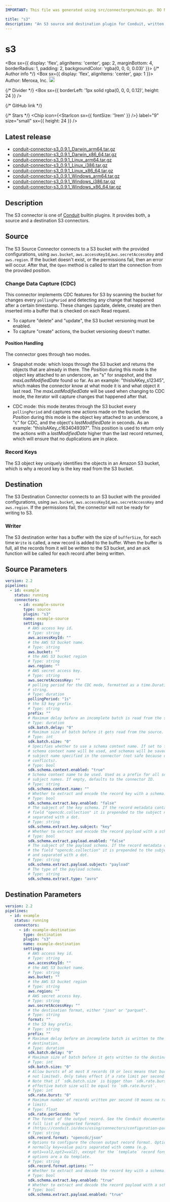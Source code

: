 ```yaml
---
IMPORTANT: This file was generated using src/connectorgen/main.go. DO NOT EDIT.

title: "s3"
description: "An S3 source and destination plugin for Conduit, written in Go."
---
```



# s3

<Box sx={{
  display: 'flex',
  alignItems: 'center',
  gap: 2,
  marginBottom: 4,
  borderRadius: 1,
  padding: 2,
  backgroundColor: 'rgba(0, 0, 0, 0.03)'
}}>
  {/* Author info */}
  <Box sx={{ display: 'flex', alignItems: 'center', gap: 1 }}>
    <span>Author: Meroxa, Inc.</span>
    <Tooltip title="Created by the Conduit team">
      <img src='/img/conduit/conduit-ring.png' width='18' alt="Conduit team logo" />
    </Tooltip>
  </Box>

  {/* Divider */}
  <Box sx={{ borderLeft: '1px solid rgba(0, 0, 0, 0.12)', height: 24 }} />

  {/* GitHub link */}
  <Link
    href="https://github.com/ConduitIO/conduit-connector-s3"
    target="_blank"
    sx={{
      display: 'flex',
      alignItems: 'center',
      gap: 0.5,
      color: 'inherit',
      textDecoration: 'none',
      '&:hover': {
        textDecoration: 'underline'
      }
    }}
  >
    <GitHubIcon sx={{ fontSize: '1.5rem' }} />
  </Link>

  {/* Stars */}
  <Chip
    icon={<StarIcon sx={{ fontSize: '1rem' }} />}
    label="9"
    size="small"
    sx={{ height: 24 }}
  />
</Box>

## Latest release

- [conduit-connector-s3_0.9.1_Darwin_arm64.tar.gz](https://conduit.gateway.scarf.sh/connector/download/ConduitIO/conduit-connector-s3/releases/download/v0.9.1/conduit-connector-s3_0.9.1_Darwin_arm64.tar.gz)
- [conduit-connector-s3_0.9.1_Darwin_x86_64.tar.gz](https://conduit.gateway.scarf.sh/connector/download/ConduitIO/conduit-connector-s3/releases/download/v0.9.1/conduit-connector-s3_0.9.1_Darwin_x86_64.tar.gz)
- [conduit-connector-s3_0.9.1_Linux_arm64.tar.gz](https://conduit.gateway.scarf.sh/connector/download/ConduitIO/conduit-connector-s3/releases/download/v0.9.1/conduit-connector-s3_0.9.1_Linux_arm64.tar.gz)
- [conduit-connector-s3_0.9.1_Linux_i386.tar.gz](https://conduit.gateway.scarf.sh/connector/download/ConduitIO/conduit-connector-s3/releases/download/v0.9.1/conduit-connector-s3_0.9.1_Linux_i386.tar.gz)
- [conduit-connector-s3_0.9.1_Linux_x86_64.tar.gz](https://conduit.gateway.scarf.sh/connector/download/ConduitIO/conduit-connector-s3/releases/download/v0.9.1/conduit-connector-s3_0.9.1_Linux_x86_64.tar.gz)
- [conduit-connector-s3_0.9.1_Windows_arm64.tar.gz](https://conduit.gateway.scarf.sh/connector/download/ConduitIO/conduit-connector-s3/releases/download/v0.9.1/conduit-connector-s3_0.9.1_Windows_arm64.tar.gz)
- [conduit-connector-s3_0.9.1_Windows_i386.tar.gz](https://conduit.gateway.scarf.sh/connector/download/ConduitIO/conduit-connector-s3/releases/download/v0.9.1/conduit-connector-s3_0.9.1_Windows_i386.tar.gz)
- [conduit-connector-s3_0.9.1_Windows_x86_64.tar.gz](https://conduit.gateway.scarf.sh/connector/download/ConduitIO/conduit-connector-s3/releases/download/v0.9.1/conduit-connector-s3_0.9.1_Windows_x86_64.tar.gz)

## Description

The S3 connector is one of [Conduit](https://github.com/ConduitIO/conduit)
builtin plugins. It provides both, a source and a destination S3 connectors.

## Source

The S3 Source Connector connects to a S3 bucket with the provided
configurations, using `aws.bucket`, `aws.accessKeyId`,`aws.secretAccessKey` and
`aws.region`. If the bucket doesn't exist, or the permissions fail, then an
error will occur. After that, the `Open` method is called to start the
connection from the provided position.

### Change Data Capture (CDC)

This connector implements CDC features for S3 by scanning the bucket for changes
every `pollingPeriod` and detecting any change that happened after a certain
timestamp. These changes (update, delete, create) are then inserted into a
buffer that is checked on each Read request.

* To capture "delete" and "update", the S3 bucket versioning must be enabled.
* To capture "create" actions, the bucket versioning doesn't matter.

#### Position Handling

The connector goes through two modes.

* Snapshot mode: which loops through the S3 bucket and returns the objects that
  are already in there. The _Position_ during this mode is the object key
  attached to an underscore, an "s" for snapshot, and the _maxLastModifiedDate_
  found so far. As an example: "thisIsAKey_s12345", which makes the connector
  know at what mode it is and what object it last read. The
  _maxLastModifiedDate_ will be used when changing to CDC mode, the iterator
  will capture changes that happened after that.

* CDC mode: this mode iterates through the S3 bucket every `pollingPeriod` and
  captures new actions made on the bucket. the _Position_ during this mode is
  the object key attached to an underscore, a "c" for CDC, and the object's
  _lastModifiedDate_ in seconds. As an example: "thisIsAKey_c1634049397". This
  position is used to return only the actions with a _lastModifiedDate_ higher
  than the last record returned, which will ensure that no duplications are in
  place.

### Record Keys

The S3 object key uniquely identifies the objects in an Amazon S3 bucket, which
is why a record key is the key read from the S3 bucket.

## Destination

The S3 Destination Connector connects to an S3 bucket with the provided
configurations, using `aws.bucket`, `aws.accessKeyId`,`aws.secretAccessKey` and
`aws.region`. If the permissions fail, the connector will not be ready for
writing to S3.

### Writer

The S3 destination writer has a buffer with the size of `bufferSize`, for each
time `Write` is called, a new record is added to the buffer. When the buffer is
full, all the records from it will be written to the S3 bucket, and an ack
function will be called for each record after being written.

## Source Parameters

```yaml
version: 2.2
pipelines:
  - id: example
    status: running
    connectors:
      - id: example-source
        type: source
        plugin: "s3"
        name: example-source
        settings:
          # AWS access key id.
          # Type: string
          aws.accessKeyId: ""
          # the AWS S3 bucket name.
          # Type: string
          aws.bucket: ""
          # the AWS S3 bucket region
          # Type: string
          aws.region: ""
          # AWS secret access key.
          # Type: string
          aws.secretAccessKey: ""
          # polling period for the CDC mode, formatted as a time.Duration
          # string.
          # Type: duration
          pollingPeriod: "1s"
          # the S3 key prefix.
          # Type: string
          prefix: ""
          # Maximum delay before an incomplete batch is read from the source.
          # Type: duration
          sdk.batch.delay: "0"
          # Maximum size of batch before it gets read from the source.
          # Type: int
          sdk.batch.size: "0"
          # Specifies whether to use a schema context name. If set to false, no
          # schema context name will be used, and schemas will be saved with the
          # subject name specified in the connector (not safe because of name
          # conflicts).
          # Type: bool
          sdk.schema.context.enabled: "true"
          # Schema context name to be used. Used as a prefix for all schema
          # subject names. If empty, defaults to the connector ID.
          # Type: string
          sdk.schema.context.name: ""
          # Whether to extract and encode the record key with a schema.
          # Type: bool
          sdk.schema.extract.key.enabled: "false"
          # The subject of the key schema. If the record metadata contains the
          # field "opencdc.collection" it is prepended to the subject name and
          # separated with a dot.
          # Type: string
          sdk.schema.extract.key.subject: "key"
          # Whether to extract and encode the record payload with a schema.
          # Type: bool
          sdk.schema.extract.payload.enabled: "false"
          # The subject of the payload schema. If the record metadata contains
          # the field "opencdc.collection" it is prepended to the subject name
          # and separated with a dot.
          # Type: string
          sdk.schema.extract.payload.subject: "payload"
          # The type of the payload schema.
          # Type: string
          sdk.schema.extract.type: "avro"
```

## Destination Parameters

```yaml
version: 2.2
pipelines:
  - id: example
    status: running
    connectors:
      - id: example-destination
        type: destination
        plugin: "s3"
        name: example-destination
        settings:
          # AWS access key id.
          # Type: string
          aws.accessKeyId: ""
          # the AWS S3 bucket name.
          # Type: string
          aws.bucket: ""
          # the AWS S3 bucket region
          # Type: string
          aws.region: ""
          # AWS secret access key.
          # Type: string
          aws.secretAccessKey: ""
          # the destination format, either "json" or "parquet".
          # Type: string
          format: ""
          # the S3 key prefix.
          # Type: string
          prefix: ""
          # Maximum delay before an incomplete batch is written to the
          # destination.
          # Type: duration
          sdk.batch.delay: "0"
          # Maximum size of batch before it gets written to the destination.
          # Type: int
          sdk.batch.size: "0"
          # Allow bursts of at most X records (0 or less means that bursts are
          # not limited). Only takes effect if a rate limit per second is set.
          # Note that if `sdk.batch.size` is bigger than `sdk.rate.burst`, the
          # effective batch size will be equal to `sdk.rate.burst`.
          # Type: int
          sdk.rate.burst: "0"
          # Maximum number of records written per second (0 means no rate
          # limit).
          # Type: float
          sdk.rate.perSecond: "0"
          # The format of the output record. See the Conduit documentation for a
          # full list of supported formats
          # (https://conduit.io/docs/using/connectors/configuration-parameters/output-format).
          # Type: string
          sdk.record.format: "opencdc/json"
          # Options to configure the chosen output record format. Options are
          # normally key=value pairs separated with comma (e.g.
          # opt1=val2,opt2=val2), except for the `template` record format, where
          # options are a Go template.
          # Type: string
          sdk.record.format.options: ""
          # Whether to extract and decode the record key with a schema.
          # Type: bool
          sdk.schema.extract.key.enabled: "true"
          # Whether to extract and decode the record payload with a schema.
          # Type: bool
          sdk.schema.extract.payload.enabled: "true"
```
